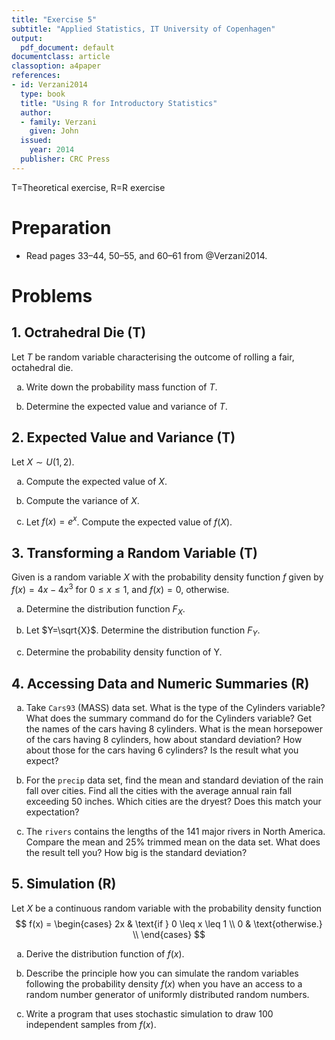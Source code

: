 ```yaml
---
title: "Exercise 5"
subtitle: "Applied Statistics, IT University of Copenhagen"
output:
  pdf_document: default
documentclass: article
classoption: a4paper
references:
- id: Verzani2014
  type: book
  title: "Using R for Introductory Statistics"
  author:
  - family: Verzani
    given: John
  issued:
    year: 2014
  publisher: CRC Press
---
```


T=Theoretical exercise, R=R exercise

# Preparation

* Read pages 33--44, 50--55, and 60--61 from @Verzani2014.

# Problems

## 1. Octrahedral Die (T)

Let $T$ be random variable characterising the outcome of rolling a fair, octahedral die. 

(a) Write down the probability mass function of $T$.

(b) Determine the expected value and variance of $T$.

## 2. Expected Value and Variance (T)

Let $X \sim U(1,2)$.

(a) Compute the expected value of $X$.

(b) Compute the variance of $X$.

(c) Let $f(x)=e^x$. Compute the expected value of $f(X)$.


## 3. Transforming a Random Variable (T)

Given is a random variable $X$ with the probability density function $f$ given by $f(x)=4x-4x^3$ for $0 \leq x \leq 1$, and $f(x)=0$, otherwise. 

(a) Determine the distribution function $F_X$.

(b) Let $Y=\sqrt{X}$. Determine the distribution function $F_Y$.

(c) Determine the probability density function of Y. 

## 4. Accessing Data and Numeric Summaries (R)

(a) Take ```Cars93``` (MASS) data set. What is the type of the Cylinders variable? What does the summary command do for the Cylinders variable? Get the names of the cars having 8 cylinders. What is the mean horsepower of the cars having 8 cylinders, how about standard deviation? How about those for the cars having 6 cylinders? Is the result what you expect?

(b) For the ```precip``` data set, find the mean and standard deviation of the rain fall over cities. Find all the cities with the average annual rain fall exceeding 50 inches. Which cities are the dryest? Does this match your expectation?

(c) The ```rivers``` contains the lengths of the 141 major rivers in North America. Compare the mean and 25% trimmed mean on the data set. What does the result tell you? How big is the standard deviation?


## 5. Simulation (R) 

Let $X$ be a continuous random variable with the probability density function
$$
f(x) = \begin{cases}
2x & \text{if } 0 \leq x \leq 1 \\
0 & \text{otherwise.} \\
\end{cases}
$$

a) Derive the distribution function of $f(x)$. 

b) Describe the principle how you can simulate the random variables following the probability density $f(x)$ when you have an access to a random number generator of uniformly distributed random numbers. 
 
c) Write a program that uses stochastic simulation to draw 100 independent samples from $f(x)$.
